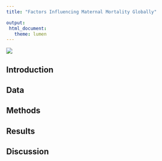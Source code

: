 ```yaml
---
title: "Factors Influencing Maternal Mortality Globally"

output: 
 html_document:
   theme: lumen
---
```


![](Pictures/mothers.jpg)


## Introduction



## Data


## Methods

## Results

## Discussion
